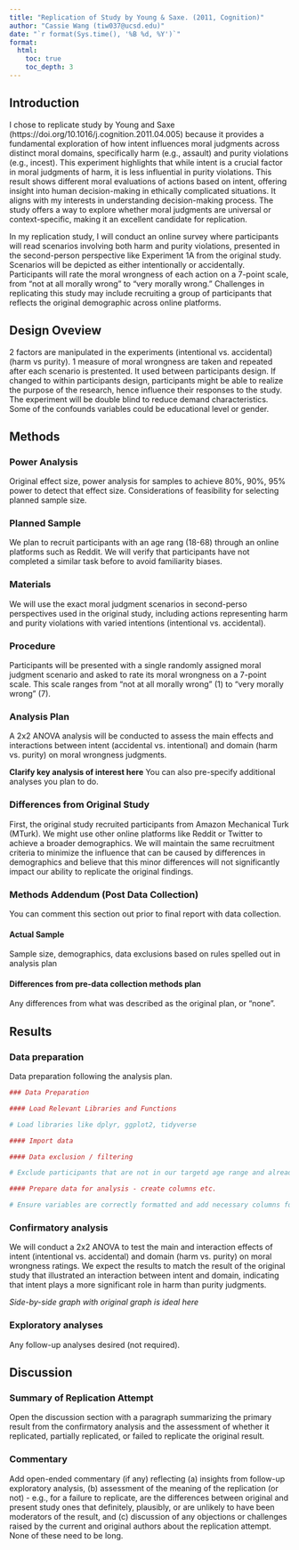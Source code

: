 ```yaml
---
title: "Replication of Study by Young & Saxe. (2011, Cognition)"
author: "Cassie Wang (tiw037@ucsd.edu)"
date: "`r format(Sys.time(), '%B %d, %Y')`"
format:
  html:
    toc: true
    toc_depth: 3
---
```


<!-- Replication reports should all use this template to standardize reporting across projects.  These reports will be public supplementary materials that accompany the summary report(s) of the aggregate results. -->

## Introduction

I chose to replicate study by Young and Saxe (https://doi.org/10.1016/j.cognition.2011.04.005) because it provides a fundamental exploration of how intent influences moral judgments across distinct moral domains, specifically harm (e.g., assault) and purity violations (e.g., incest). This experiment highlights that while intent is a crucial factor in moral judgments of harm, it is less influential in purity violations. This result shows different moral evaluations of actions based on intent, offering insight into human decision-making in ethically complicated situations. It aligns with my interests in understanding decision-making process. The study offers a way to explore whether moral judgments are universal or context-specific, making it an excellent candidate for replication.

In my replication study, I will conduct an online survey where participants will read scenarios involving both harm and purity violations, presented in the second-person perspective like Experiment 1A from the original study. Scenarios will be depicted as either intentionally or accidentally. Participants will rate the moral wrongness of each action on a 7-point scale, from “not at all morally wrong” to “very morally wrong.” Challenges in replicating this study may include recruiting a group of participants that reflects the original demographic across online platforms.

## Design Oveview
2 factors are manipulated in the experiments (intentional vs. accidental) (harm vs purity). 1 measure of moral wrongness are taken and repeated after each scenario is prestented. It used between participants design. If changed to within participants design, participants might be able to realize the purpose of the research, hence influence their responses to the study. The experiment will be double blind to reduce demand characteristics. Some of the confounds variables could be educational level or gender. 

## Methods

### Power Analysis

Original effect size, power analysis for samples to achieve 80%, 90%, 95% power to detect that effect size.  Considerations of feasibility for selecting planned sample size.

### Planned Sample

We plan to recruit participants with an age rang (18-68) through an online platforms such as Reddit. We will verify that participants have not completed a similar task before to avoid familiarity biases.

### Materials

We will use the exact moral judgment scenarios in second-perso perspectives used in the original study, including actions representing harm and purity violations with varied intentions (intentional vs. accidental).

### Procedure	

Participants will be presented with a single randomly assigned moral judgment scenario and asked to rate its moral wrongness on a 7-point scale. This scale ranges from “not at all morally wrong” (1) to “very morally wrong” (7). 


### Analysis Plan

A 2x2 ANOVA analysis will be conducted to assess the main effects and interactions between intent (accidental vs. intentional) and domain (harm vs. purity) on moral wrongness judgments.

**Clarify key analysis of interest here**  You can also pre-specify additional analyses you plan to do.

### Differences from Original Study

First, the original study recruited participants from Amazon Mechanical Turk (MTurk). We might use other online platforms like Reddit or Twitter to achieve a broader demographics. We will maintain the same recruitment criteria to minimize the influence that can be caused by differences in demographics and believe that this minor differences will not significantly impact our ability to replicate the original findings.

### Methods Addendum (Post Data Collection)

You can comment this section out prior to final report with data collection.

#### Actual Sample
  Sample size, demographics, data exclusions based on rules spelled out in analysis plan

#### Differences from pre-data collection methods plan
  Any differences from what was described as the original plan, or “none”.


## Results


### Data preparation

Data preparation following the analysis plan.
	
```r
### Data Preparation

#### Load Relevant Libraries and Functions

# Load libraries like dplyr, ggplot2, tidyverse 

#### Import data

#### Data exclusion / filtering

# Exclude participants that are not in our targetd age range and already participated in similar research before

#### Prepare data for analysis - create columns etc.

# Ensure variables are correctly formatted and add necessary columns for analysis.
```

### Confirmatory analysis

We will conduct a 2x2 ANOVA to test the main and interaction effects of intent (intentional vs. accidental) and domain (harm vs. purity) on moral wrongness ratings. We expect the results to match the result of the original study that illustrated an interaction between intent and domain, indicating that intent plays a more significant role in harm than purity judgments.

*Side-by-side graph with original graph is ideal here*

### Exploratory analyses

Any follow-up analyses desired (not required).  

## Discussion

### Summary of Replication Attempt

Open the discussion section with a paragraph summarizing the primary result from the confirmatory analysis and the assessment of whether it replicated, partially replicated, or failed to replicate the original result.  

### Commentary

Add open-ended commentary (if any) reflecting (a) insights from follow-up exploratory analysis, (b) assessment of the meaning of the replication (or not) - e.g., for a failure to replicate, are the differences between original and present study ones that definitely, plausibly, or are unlikely to have been moderators of the result, and (c) discussion of any objections or challenges raised by the current and original authors about the replication attempt.  None of these need to be long.
